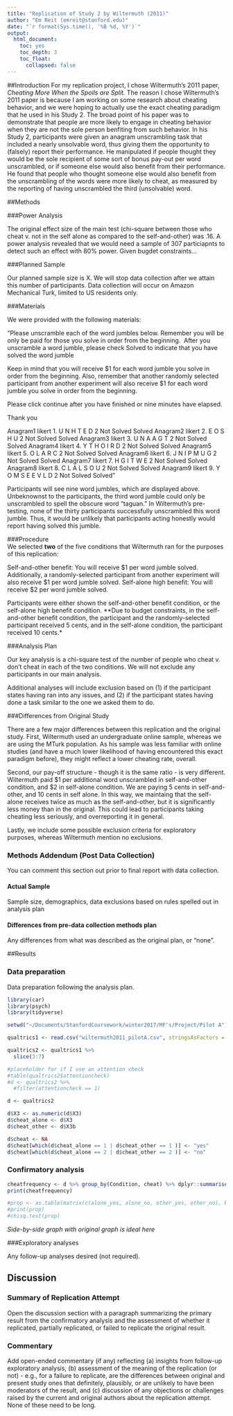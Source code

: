 ```yaml
---
title: "Replication of Study 2 by Wiltermuth (2011)"
author: "Em Reit (emreit@stanford.edu)"
date: "`r format(Sys.time(), '%B %d, %Y')`"
output:
  html_document:
    toc: yes
    toc_depth: 3
    toc_float:
      collapsed: false
---
```



##Introduction
For my replication project, I chose Wiltermuth's 2011 paper, *Cheating More When the Spoils are Split.* The reason I chose Wiltermuth's 2011 paper is because I am working on some research about cheating behavior, and we were hoping to actually use the exact cheating paradigm that he used in his Study 2. The broad point of his paper was to demonstrate that people are more likely to engage in cheating behavior when they are not the sole person benfiting from such behavior. In his Study 2, participants were given an anagram unscrambling task that included a nearly unsolvable word, thus giving them the opportunity to (falsely) report their performance. He manipulated if people thought they would be the sole recipient of some sort of bonus pay-out per word unscrambled, or if someone else would also benefit from their performance. He found that people who thought someone else would also benefit from the unscrambling of the words were more likely to cheat, as measured by the reporting of having unscrambled the third (unsolvable) word.



##Methods

###Power Analysis

The original effect size of the main test (chi-square between those who cheat v. not in the self alone as compared to the self-and-other) was .16. A power analysis revealed that we would need a sample of 307 particiapnts to detect such an effect with 80% power. Given bugdet constraints... 

###Planned Sample

Our planned sample size is X. We will stop data collection after we attain this number of participants. Data collection will occur on Amazon Mechanical Turk, limited to US residents only. 

###Materials

We were provided with the following materials: 

"Please unscramble each of the word jumbles below. Remember you will be only be paid for those you solve in order from the beginning.&nbsp; After you unscramble a word jumble, please check Solved to indicate that you have solved the word jumble

Keep in mind that you will receive $1 for each word jumble you solve in order from the beginning.  Also, remember that another randomly selected participant from another experiment will also receive $1 for each word jumble you solve in order from the beginning.

Please click continue after you have finished or nine minutes have elapsed.

Thank you

Anagram1	likert	1. U N H T E D	2	Not Solved	Solved
Anagram2	likert	2. E O S H U	2	Not Solved	Solved
Anagram3	likert	3. U N A A G T	2	Not Solved	Solved
Anagram4	likert	4. Y T H O I R D	2	Not Solved	Solved
Anagram5	likert	5. O L A R C	2	Not Solved	Solved
Anagram6	likert	6. J N I P M U G	2	Not Solved	Solved
Anagram7	likert	7. H G I T W E	2	Not Solved	Solved
Anagram8	likert	8. C L A L S O U	2	Not Solved	Solved
Anagram9	likert	9. Y O M S E E V L D	2	Not Solved	Solved"


Participants will see nine word jumbles, which are displayed above. Unbeknownst to the participants, the third word jumble could only be unscrambled to spell the obscure word "taguan." In Wiltermuth's pre-testing, none of the thirty participants successfully unscrambled this word jumble. Thus, it would be unlikely that participants acting honestly would report having solved this jumble.


###Procedure	
We selected **two** of the five conditions that Wiltermuth ran for the purposes of this replication:

Self-and-other benefit: You will receive $1 per word jumble solved. Additionally, a randomly-selected participant from another experiment will also receive $1 per word jumble solved.
Self-alone high benefit: You will receive $2 per word jumble solved.

Participants were either shown the self-and-other benefit condition, or the self-alone high benefit condition. **Due to budget constraints, in the self-and-other benefit condition, the participant and the randomly-selected participant received 5 cents, and in the self-alone condition, the participant received 10 cents.*

###Analysis Plan

Our key analysis is a chi-square test of the number of people who cheat v. don't cheat in each of the two conditions. We will not exclude any participants in our main analysis. 

Additional analyses will include exclusion based on (1) if the participant states having ran into any issues, and (2) if the participant states having done a task similar to the one we asked them to do.

###Differences from Original Study

There are a few major differences between this replication and the original study. First, Wiltermuth used an undergraduate online sample, whereas we are using the MTurk population. As his sample was less familiar with online studies (and have a much lower likelihood of having encountered this exact paradigm before), they might reflect a lower cheating rate, overall.

Second, our pay-off structure - though it is the same ratio - is very different. Wiltermuth paid $1 per additional word unscrambled in self-and-other condition, and $2 in self-alone condition. We are paying 5 cents in self-and-other, and 10 cents in self alone. In this way, we maintaing that the self-alone receives twice as much as the self-and-other, but it is significantly less money than in the original. This could lead to participants taking cheating less seriously, and overreporting it in general. 

Lastly, we include some possible exclusion criteria for exploratory purposes, whereas Wiltermuth mention no exclusions. 

### Methods Addendum (Post Data Collection)

You can comment this section out prior to final report with data collection.

#### Actual Sample
  Sample size, demographics, data exclusions based on rules spelled out in analysis plan

#### Differences from pre-data collection methods plan
  Any differences from what was described as the original plan, or “none”.


##Results


### Data preparation

Data preparation following the analysis plan.
	
```r
library(car)
library(psych)
library(tidyverse)
```


```r
setwd("~/Documents/StanfordCoursework/winter2017/MF's/Project/Pilot A")

qualtrics1 <- read.csv("wiltermuth2011_pilotA.csv", stringsAsFactors = FALSE)

qualtrics2 <- qualtrics1 %>%
  slice(3:7)

#placeholder for if I use an attention check
#table(qualtrics2$attentioncheck)
#d <- qualtrics2 %>%
  #filter(attentioncheck == 1)
```


```r
d <- qualtrics2

d$X3 <- as.numeric(d$X3)
d$cheat_alone <- d$X3
d$cheat_other <- d$X3b

d$cheat <- NA
d$cheat[which(d$cheat_alone == 1 | d$cheat_other == 1 )] <- "yes"
d$cheat[which(d$cheat_alone == 2 | d$cheat_other == 2 )] <- "no"
```


### Confirmatory analysis

```r
cheatfrequency <- d %>% group_by(Condition, cheat) %>% dplyr::summarise(freq=n())
print(cheatfrequency)

#prop <- as.table(matrix(c(alone_yes, alone_no, other_yes, other_no), byrow=T,ncol=2))
#print(prop)
#chisq.test(prop)
```
*Side-by-side graph with original graph is ideal here*

###Exploratory analyses

Any follow-up analyses desired (not required).  

## Discussion

### Summary of Replication Attempt

Open the discussion section with a paragraph summarizing the primary result from the confirmatory analysis and the assessment of whether it replicated, partially replicated, or failed to replicate the original result.  

### Commentary

Add open-ended commentary (if any) reflecting (a) insights from follow-up exploratory analysis, (b) assessment of the meaning of the replication (or not) - e.g., for a failure to replicate, are the differences between original and present study ones that definitely, plausibly, or are unlikely to have been moderators of the result, and (c) discussion of any objections or challenges raised by the current and original authors about the replication attempt.  None of these need to be long.
